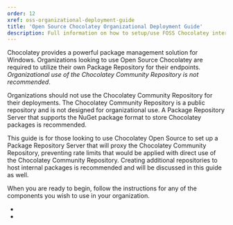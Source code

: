 ```yaml
---
order: 12
xref: oss-organizational-deployment-guide
title: 'Open Source Chocolatey Organizational Deployment Guide'
description: Full information on how to setup/use FOSS Chocolatey internally
---
```


Chocolatey provides a powerful package management solution for Windows. Organizations looking to use Open Source Chocolatey are required to utilize their own Package Repository for their endpoints.
_Organizational use of the Chocolatey Community Repository is not recommended_.

<Callout type="warning" title="Organizational Use of the Chocolatey Community Repository">
Organizations should not use the Chocolatey Community Repository for their deployments. The Chocolatey Community Repository is a public repository and is not designed for organizational use. A Package Repository Server that supports the NuGet package format to store Chocolatey packages is recommended.
</Callout>

This guide is for those looking to use Chocolatey Open Source to set up a Package Repository Server that will proxy the Chocolatey Community Repository,
preventing rate limits that would be applied with direct use of the Chocolatey Community Repository. Creating additional repositories to host internal packages is recommended and will be discussed in this guide as well.

When you are ready to begin, follow the instructions for any of the components you wish to use in your organization.

 - <Xref title="Set Up A Package Repository Server" value="setup-repository-solution" />
 - <Xref title="Creating Chocolatey Packages" value="package-creation-guide" />
